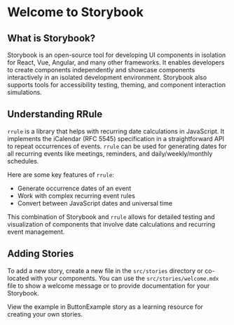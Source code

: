 
<Meta title="Documentation/Welcome" />

# Welcome to Storybook

## What is Storybook?

Storybook is an open-source tool for developing UI components in isolation for React, Vue, Angular, and many other frameworks. It enables developers to create components independently and showcase components interactively in an isolated development environment. Storybook also supports tools for accessibility testing, theming, and component interaction simulations.

## Understanding RRule

`rrule` is a library that helps with recurring date calculations in JavaScript. It implements the iCalendar (RFC 5545) specification in a straightforward API to repeat occurrences of events. `rrule` can be used for generating dates for all recurring events like meetings, reminders, and daily/weekly/monthly schedules.

Here are some key features of `rrule`:
- Generate occurrence dates of an event
- Work with complex recurring event rules
- Convert between JavaScript dates and universal time

This combination of Storybook and `rrule` allows for detailed testing and visualization of components that involve date calculations and recurring event management.

## Adding Stories

To add a new story, create a new file in the `src/stories` directory or co-located with your components. You can use the `src/stories/welcome.mdx` file to show a welcome message or to provide documentation for your Storybook.

View the example in ButtonExample story as a learning resource for creating your own stories.

